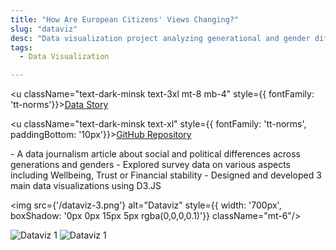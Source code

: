 ```yaml
---
title: "How Are European Citizens' Views Changing?"
slug: "dataviz"
desc: "Data visualization project analyzing generational and gender differences in social and political attitudes using ESS survey data."
tags:
  - Data Visualization

---
```



<u className="text-dark-minsk text-3xl mt-8 mb-4"  style={{ fontFamily: 'tt-norms'}}><a href="https://com-480-data-visualization.github.io/ChartToppers/">Data Story</a></u>

<u className="text-dark-minsk text-xl"  style={{ fontFamily: 'tt-norms', paddingBottom: '10px'}}><a href="https://github.com/com-480-data-visualization/ChartToppers">GitHub Repository</a></u>

<Summary>
- A data journalism article about social and political differences across generations and genders
- Explored survey data on various aspects including Wellbeing, Trust or Financial stability
- Designed and developed 3 main data visualizations using D3.JS

</Summary>


<img src={'/dataviz-3.png'} alt="Dataviz"  style={{ width: '700px', boxShadow: '0px 0px 15px 5px rgba(0,0,0,0.1)'}} className="mt-6"/>

<div className="mb-4"style={{ display: 'grid', gridTemplateColumns: '1fr 1fr', gap: '20px' , width: '800px', paddingTop: '20px'}}>
  <img src={'/dataviz-1.png'} alt="Dataviz 1"  style={{ width: '100%', boxShadow: '0px 0px 15px 5px rgba(0,0,0,0.1)'}} className="mb-2"/>
  <img src={'/dataviz-2.png'} alt="Dataviz 1"  style={{ width: '100%', boxShadow: '0px 0px 15px 5px rgba(0,0,0,0.1)'}} className="mb-2"/>
</div>